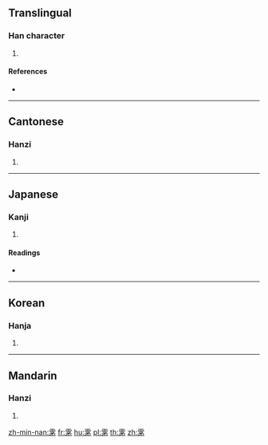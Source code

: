 {{character info/new}}
==Translingual==

===Han character===
{{Han char|rn=173|rad=雨|as=05|sn=13|four=10227|canj=MBNIH}}

# {{defn|Han|sort=雨05}}

====References====
* {{Han ref|kx=1373.020|dkj=42250|dj=1882.050|hdz=64061.100|uh=96FA|ud=38650|bh=E0D6|bd=57558}}

----

==Cantonese==

===Hanzi===
{{yue-hanzi|jyut=mau4|y=mau4}}

# {{defn|lang=yue|sort=雨05}}

----

==Japanese==

===Kanji===
{{ja-kanji|grade=|rs=雨05}}

# {{defn|lang=ja|sort=雨05}}

====Readings====
* {{ja-readings|on=[[む]] (mu)|kun=[[きり]] (kiri)}}

----

==Korean==

===Hanja===
{{ko-hanja|hangeul=몽|eumhun=|rv=mong|mr=mong|y=mong}}

# {{defn|lang=ko|sort=雨05}}

----

==Mandarin==

===Hanzi===
{{cmn-hanzi|pin=[[méng]] ([[meng2]]), [[nuò]] ([[nuo4]]), [[rú]] ([[ru2]]), [[ruǎn]] ([[ruan3]])|wg=meng<sup>2</sup>, no<sup>4</sup>, ju<sup>2</sup>, juan<sup>3</sup>}}

# {{defn|lang=cmn|sort=雨05}}

[[zh-min-nan:雺]]
[[fr:雺]]
[[hu:雺]]
[[pl:雺]]
[[th:雺]]
[[zh:雺]]